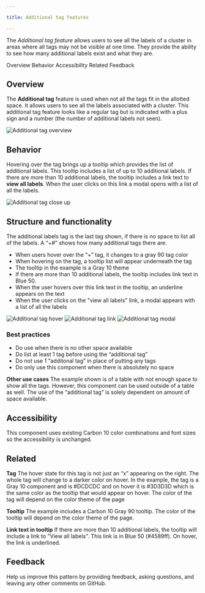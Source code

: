 ```yaml
---

title: Additional tag features

---
```


<PageDescription>

The _Additional tag feature_ allows users to see all the labels of a cluster in areas where all tags may not be visible at one time. They provide the ability to see how many additional labels exist and what they are.

</PageDescription>

<AnchorLinks>
  <AnchorLink>Overview</AnchorLink>
  <AnchorLink>Behavior</AnchorLink>
  <AnchorLink>Accessibility</AnchorLink>
  <AnchorLink>Related</AnchorLink>
  <AnchorLink>Feedback</AnchorLink>
</AnchorLinks>


## Overview

The **Additional tag** feature is used when not all the tags fit in the allotted space. It allows users to see all the labels associated with a cluster. This additional tag feature looks like a regular tag but is indicated with a plus sign and a number (the number of additional labels not seen). 

![Additional tag overview](images/1.png)

## Behavior

Hovering over the tag brings up a tooltip which provides the list of additional labels. This tooltip includes a list of up to 10 additional labels. If there are more than 10 additional labels, the tooltip includes a link text to **view all labels**. When the user clicks on this link a modal opens with a list of all the labels.

![Additional tag close up](images/2.png)

## Structure and functionality 

The additional labels tag is the last tag shown, if there is no space to list all of the labels. A “+#” shows how many additional tags there are.
- When users hover over the “+” tag, it changes to a gray 90 tag color
- When hovering on the tag, a tooltip list will appear underneath the tag
- The tooltip in the example is a Gray 10 theme
- If there are more than 10 additional labels, the tooltip includes link text in Blue 50.
- When the user hovers over this link text in the tooltip, an underline appears on the text
- When the user clicks on the "view all labels" link, a modal appears with a list of all the labels


![Additional tag hover](images/3.jpeg)
![Additional tag link](images/4.jpeg)
![Additional tag modal](images/5.jpeg)

### Best practices

- Do use when there is no other space available
- Do list at least 1 tag before using the “additional tag”
- Do not use 1 “additonal tag” in place of putting any tags
- Do only use this component when there is absolutely no space

**Other use cases**
The example shown is of a table with not enough space to show all the tags. However, this component can be used outside of a table as well. The use of the “additional tag” is solely dependent on amount of space available.

## Accessibility

This component uses existing Carbon 10 color combinations and font sizes so the accessibility is unchanged.

## Related

**Tag**
The hover state for this tag is not just an “x” appearing on the right. The whole tag will change to a darker color on hover. In the example, the tag is a Gray 10 component and is #DCDCDC and on hover it is #3D3D3D which is the same color as the tooltip that would appear on hover. The color of the tag will depend on the color theme of the page

**Tooltip**
The example includes a Carbon 10 Gray 90 tooltip. The color of the tooltip will depend on the color theme of the page.

**Link text in tooltip**
If there are more than 10 additional labels, the tooltip will include a link to "View all labels". This link is in Blue 50 (#4589ff). On hover, the link is underlined.

## Feedback

Help us improve this pattern by providing feedback, asking questions, and leaving any other comments on GitHub.
